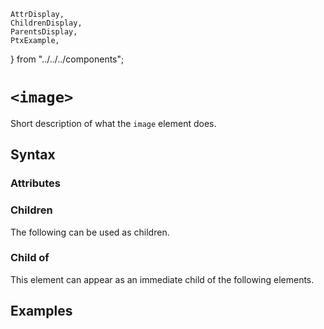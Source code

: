     AttrDisplay,
    ChildrenDisplay,
    ParentsDisplay,
    PtxExample,
} from "../../../components";

# `<image>`

Short description of what the `image` element does.

## Syntax

### Attributes

<AttrDisplay name="image" />

### Children

The following can be used as children.

<ChildrenDisplay name="image" />

### Child of

This element can appear as an immediate child of the following elements.

<ParentsDisplay name="image" />

## Examples

    